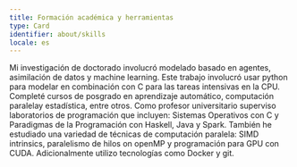 ```yaml
---
title: Formación académica y herramientas
type: Card
identifier: about/skills
locale: es
---
```


Mi investigación de doctorado involucró modelado basado en agentes, asimilación de datos y machine learning. Este trabajo involucró usar python para modelar en combinación con C para las tareas intensivas en la CPU. Completé cursos de posgrado en aprendizaje automático, computación paralelay estadística, entre otros. Como profesor universitario superviso laboratorios de programación que incluyen: Sistemas Operativos con C y Paradigmas de la Programación con Haskell, Java y Spark. También he estudiado una variedad de técnicas de computación paralela: SIMD intrinsics, paralelismo de hilos on openMP y programación para GPU con CUDA. Adicionalmente utilizo tecnologías como Docker y git.
